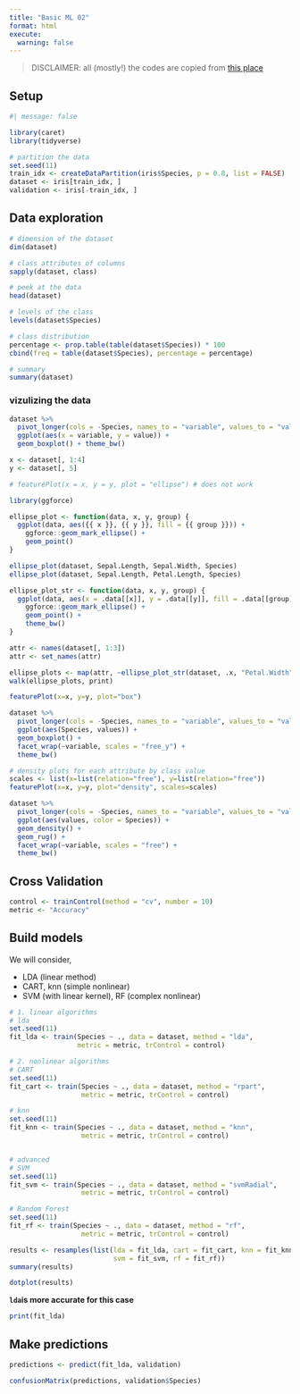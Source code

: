 ```yaml
---
title: "Basic ML 02"
format: html
execute: 
  warning: false
---
```


> DISCLAIMER: all (mostly!) the codes are copied from [this place](https://machinelearningmastery.com/machine-learning-in-r-step-by-step/)

## Setup

```r
#| message: false

library(caret)
library(tidyverse)

# partition the data
set.seed(11)
train_idx <- createDataPartition(iris$Species, p = 0.8, list = FALSE)
dataset <- iris[train_idx, ]
validation <- iris[-train_idx, ]
```

## Data exploration

```r
# dimension of the dataset
dim(dataset)

# class attributes of columns
sapply(dataset, class)

# peek at the data
head(dataset)

# levels of the class
levels(dataset$Species)

# class distribution
percentage <- prop.table(table(dataset$Species)) * 100
cbind(freq = table(dataset$Species), percentage = percentage)

# summary
summary(dataset)
```

### vizulizing the data

```r
dataset %>% 
  pivot_longer(cols = -Species, names_to = "variable", values_to = "value") %>% 
  ggplot(aes(x = variable, y = value)) +
  geom_boxplot() + theme_bw()
```


```r
x <- dataset[, 1:4]
y <- dataset[, 5]

# featurePlot(x = x, y = y, plot = "ellipse") # does not work

library(ggforce)

ellipse_plot <- function(data, x, y, group) {
  ggplot(data, aes({{ x }}, {{ y }}, fill = {{ group }})) +
    ggforce::geom_mark_ellipse() +
    geom_point()
}

ellipse_plot(dataset, Sepal.Length, Sepal.Width, Species)
ellipse_plot(dataset, Sepal.Length, Petal.Length, Species)

ellipse_plot_str <- function(data, x, y, group) {
  ggplot(data, aes(x = .data[[x]], y = .data[[y]], fill = .data[[group]])) +
    ggforce::geom_mark_ellipse() +
    geom_point() +
    theme_bw()
}

attr <- names(dataset[, 1:3])
attr <- set_names(attr)

ellipse_plots <- map(attr, ~ellipse_plot_str(dataset, .x, "Petal.Width", "Species"))
walk(ellipse_plots, print)
```

```r
featurePlot(x=x, y=y, plot="box")

dataset %>% 
  pivot_longer(cols = -Species, names_to = "variable", values_to = "values") %>% 
  ggplot(aes(Species, values)) +
  geom_boxplot() +
  facet_wrap(~variable, scales = "free_y") +
  theme_bw()
```

```r
# density plots for each attribute by class value
scales <- list(x=list(relation="free"), y=list(relation="free"))
featurePlot(x=x, y=y, plot="density", scales=scales)

dataset %>% 
  pivot_longer(cols = -Species, names_to = "variable", values_to = "values") %>% 
  ggplot(aes(values, color = Species)) +
  geom_density() +
  geom_rug() +
  facet_wrap(~variable, scales = "free") +
  theme_bw()
```

## Cross Validation


```r
control <- trainControl(method = "cv", number = 10)
metric <- "Accuracy"
```


## Build models

We will consider,

- LDA (linear method)
- CART, knn (simple nonlinear)
- SVM (with linear kernel), RF (complex nonlinear)

```r
# 1. linear algorithms
# lda
set.seed(11)
fit_lda <- train(Species ~ ., data = dataset, method = "lda", 
                 metric = metric, trControl = control)

# 2. nonlinear algorithms
# CART
set.seed(11)
fit_cart <- train(Species ~ ., data = dataset, method = "rpart", 
                  metric = metric, trControl = control)

# knn
set.seed(11)
fit_knn <- train(Species ~ ., data = dataset, method = "knn", 
                  metric = metric, trControl = control)


# advanced
# SVM
set.seed(11)
fit_svm <- train(Species ~ ., data = dataset, method = "svmRadial", 
                  metric = metric, trControl = control)

# Random Forest
set.seed(11)
fit_rf <- train(Species ~ ., data = dataset, method = "rf", 
                  metric = metric, trControl = control)

```


```r
results <- resamples(list(lda = fit_lda, cart = fit_cart, knn = fit_knn,
                          svm = fit_svm, rf = fit_rf))
summary(results)
```

```r
dotplot(results)
```

**`lda`is more accurate for this case**

```r
print(fit_lda)
```

## Make predictions

```r
predictions <- predict(fit_lda, validation)

confusionMatrix(predictions, validation$Species)
```

